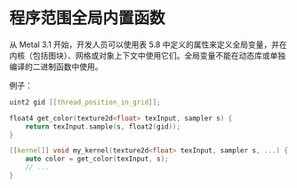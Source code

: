 # 程序范围全局内置函数

<ToBePolishedAfterTranslation />

<OrigninalPDF title="5.9 Program Scope Global Built-ins" />

从 Metal 3.1 开始，开发人员可以使用表 5.8 中定义的属性来定义全局变量，并在内核（包括图块）、网格或对象上下文中使用它们。全局变量不能在动态库或单独编译的二进制函数中使用。

例子：

```cpp
uint2 gid [[thread_position_in_grid]];

float4 get_color(texture2d<float> texInput, sampler s) {
    return texInput.sample(s, float2(gid));
}

[[kernel]] void my_kernel(texture2d<float> texInput, sampler s, ...) {
    auto color = get_color(texInput, s);
    // ...
}
```
